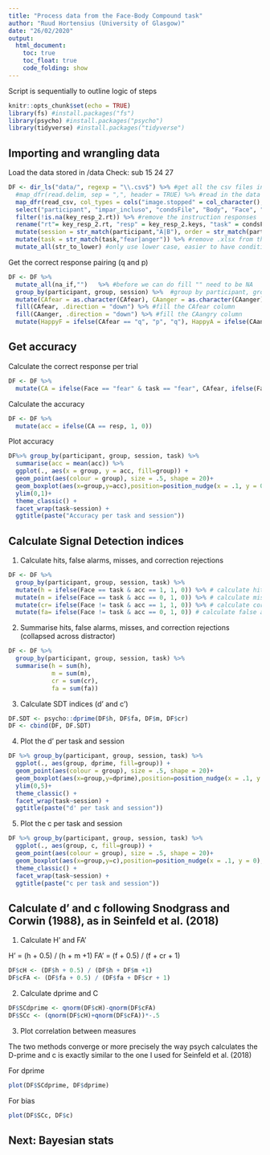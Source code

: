 ```yaml
---
title: "Process data from the Face-Body Compound task"
author: "Ruud Hortensius (University of Glasgow)"
date: "26/02/2020"
output:
  html_document:
    toc: true
    toc_float: true
    code_folding: show
---
```


Script is sequentially to outline logic of steps

```r
knitr::opts_chunk$set(echo = TRUE)
library(fs) #install.packages("fs")
library(psycho) #install.packages("psycho")
library(tidyverse) #install.packages("tidyverse")
```

## Importing and wrangling data

Load the data stored in /data
Check: sub 15 24 27

```r
DF <- dir_ls("data/", regexp = "\\.csv$") %>% #get all the csv files in the data folder
  #map_dfr(read.delim, sep = ",", header = TRUE) %>% #read in the data
  map_dfr(read_csv, col_types = cols("image.stopped" = col_character(), text.started = col_character(),  frameRate = col_character(), text_10.started = col_character())) %>%
  select("participant", "impar_incluso", "condsFile", "Body", "Face", "Type", "Gender", "CAfear", "CAanger", "key_resp_2.keys", "key_resp_2.rt") %>% #select the relevant columns
  filter(!is.na(key_resp_2.rt)) %>% #remove the instruction responses 
  rename("rt"= key_resp_2.rt, "resp" = key_resp_2.keys, "task" = condsFile) %>% #give responses and task a logical name
  mutate(session = str_match(participant,"A|B"), order = str_match(participant,"inc|imp"), group = str_match(participant,"E|C"), participant = str_remove_all(participant, "[:alpha:]")) %>% #get group, order and session
  mutate(task = str_match(task,"fear|anger")) %>% #remove .xlsx from the name
  mutate_all(str_to_lower) #only use lower case, easier to have conditional statements
```

Get the correct response pairing (q and p)
```r
DF <- DF %>%
  mutate_all(na_if,"")   %>% #before we can do fill "" need to be NA
  group_by(participant, group, session) %>%  #group by participant, group, session, because we want to do per individual
  mutate(CAfear = as.character(CAfear), CAanger = as.character(CAanger))  %>% #remove the factors
  fill(CAfear, .direction = "down") %>% #fill the CAfear column
  fill(CAanger, .direction = "down") %>% #fill the CAangry column
  mutate(HappyF = ifelse(CAfear == "q", "p", "q"), HappyA = ifelse(CAanger == "q", "p", "q")) #create the CAhappy column seperately for the fear/anger tasks
```

## Get accuracy

Calculate the correct response per trial
```r
DF <- DF %>%
  mutate(CA = ifelse(Face == "fear" & task == "fear", CAfear, ifelse(Face == "happy" & task == "fear", HappyF, ifelse(Face == "anger" & task == "anger", CAanger, HappyA)))) #get CA for the tasks
```

Calculate the accuracy
```r
DF <- DF %>%
  mutate(acc = ifelse(CA == resp, 1, 0))
```

Plot accuracy
```r
DF%>% group_by(participant, group, session, task) %>% 
  summarise(acc = mean(acc)) %>% 
  ggplot(., aes(x = group, y = acc, fill=group)) +
  geom_point(aes(colour = group), size = .5, shape = 20)+
  geom_boxplot(aes(x=group,y=acc),position=position_nudge(x = .1, y = 0),outlier.shape = NA, alpha = .5, width = .1, colour = "black")+ 
  ylim(0,1)+
  theme_classic() + 
  facet_wrap(task~session) + 
  ggtitle(paste("Accuracy per task and session"))
```

## Calculate Signal Detection indices

1. Calculate hits, false alarms, misses, and correction rejections 
```r
DF <- DF %>%
  group_by(participant, group, session, task) %>% 
  mutate(h = ifelse(Face == task & acc == 1, 1, 0)) %>% # calculate hits
  mutate(m = ifelse(Face == task & acc == 0, 1, 0)) %>% # calculate misses
  mutate(cr= ifelse(Face != task & acc == 1, 1, 0)) %>% # calculate correct rejections
  mutate(fa= ifelse(Face != task & acc == 0, 1, 0)) # calculate false alarms
```

2. Summarise hits, false alarms, misses, and correction rejections (collapsed across distractor)
```r
DF <- DF %>%
  group_by(participant, group, session, task) %>% 
  summarise(h = sum(h),
            m = sum(m),
            cr = sum(cr),
            fa = sum(fa))
```

3. Calculate SDT indices (d' and c')
```r
DF.SDT <- psycho::dprime(DF$h, DF$fa, DF$m, DF$cr)
DF <- cbind(DF, DF.SDT)
```

4. Plot the d' per task and session
```r
DF %>% group_by(participant, group, session, task) %>% 
  ggplot(., aes(group, dprime, fill=group)) +
  geom_point(aes(colour = group), size = .5, shape = 20)+
  geom_boxplot(aes(x=group,y=dprime),position=position_nudge(x = .1, y = 0),outlier.shape = NA, alpha = .5, width = .1, colour = "black")+ 
  ylim(0,5)+
  theme_classic() +
  facet_wrap(task~session) + 
  ggtitle(paste("d' per task and session"))
```

5. Plot the c per task and session
```r
DF %>% group_by(participant, group, session, task) %>% 
  ggplot(., aes(group, c, fill=group)) +
  geom_point(aes(colour = group), size = .5, shape = 20)+
  geom_boxplot(aes(x=group,y=c),position=position_nudge(x = .1, y = 0),outlier.shape = NA, alpha = .5, width = .1, colour = "black")+ 
  theme_classic() +
  facet_wrap(task~session) + 
  ggtitle(paste("c per task and session"))
```

## Calculate d' and c following Snodgrass and Corwin (1988), as in Seinfeld et al. (2018)

1. Calculate H' and FA'

H' = (h + 0.5) / (h + m +1)
FA' = (f + 0.5) / (f + cr + 1)

```r
DF$cH <- (DF$h + 0.5) / (DF$h + DF$m +1)
DF$cFA <- (DF$fa + 0.5) / (DF$fa + DF$cr + 1)
```

2. Calculate dprime and C
```r
DF$SCdprime <- qnorm(DF$cH)-qnorm(DF$cFA)
DF$SCc <- (qnorm(DF$cH)+qnorm(DF$cFA))*-.5
```

3. Plot correlation between measures

The two methods converge or more precisely the way psych calculates the D-prime and c is exactly similar to the one I used for Seinfeld et al. (2018)

For dprime
```r
plot(DF$SCdprime, DF$dprime)
```

For bias
```r
plot(DF$SCc, DF$c)
```

## Next: Bayesian stats